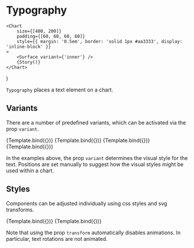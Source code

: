 
# Typography

<Meta title="Core/Components/Typography" />

    <Chart
        size={[400, 200]}
        padding={[60, 60, 60, 60]}
        style={{ margin: '0.5em', border: 'solid 1px #aa3333', display: 'inline-block' }}
    >
        <Surface variant={'inner'} />
        {Story()}
    </Chart>
)

`Typography` places a text element on a chart.

<ArgsTable of={Typography} />

## Variants

There are a number of predefined variants, which can be activated via the prop `variant`.

<Canvas>
    <Story
        name="title"
        args={{
            variant: 'title',
            position: [0, -30],
            children: 'Primary heading',
        }}
        component={Typography}
        decorators={[ChartDecorator]}
    >
        {Template.bind({})}
    </Story>
    <Story
        name="subtitle"
        args={{
            variant: 'subtitle',
            position: [0, -10],
            children: 'Secondary heading',
        }}
        component={Typography}
        decorators={[ChartDecorator]}
    >
        {Template.bind({})}
    </Story>
    <Story
        name="axisLabel"
        args={{
            variant: 'axisLabel',
            position: [140, 115],
            children: 'axis label',
        }}
        component={Typography}
        decorators={[ChartDecorator]}
    >
        {Template.bind({})}
    </Story>
    <Story
        name="tickLabel"
        args={{
            variant: 'tickLabel',
            position: [0, 85],
            children: 'tick label',
        }}
        component={Typography}
        decorators={[ChartDecorator]}
    >
        {Template.bind({})}
    </Story>
</Canvas>

In the examples above, the prop `variant` determines the visual style for the text.
Positions are set manually to suggest how the visual styles might be used within a chart.

## Styles

Components can be adjusted individually using css styles and svg transforms.

<Canvas>
    <Story
        name="color"
        args={{
            variant: 'title',
            position: [0, -30],
            children: 'Title in color',
            style: {
                fill: '#dd4444',
                alignmentBaseline: 'middle',
            },
        }}
        component={Typography}
        decorators={[ChartDecorator]}
    >
        {Template.bind({})}
    </Story>
    <Story
        name="rotation"
        args={{
            variant: 'default',
            position: [0, 0],
            children: 'Text with custom style',
            style: {
                fill: '#222222',
                fontFamily: 'serif',
                letterSpacing: 2,
                fontSize: '20px',
                textAnchor: 'middle',
                alignmentBaseline: 'middle',
            },
            transform: 'translate(140, 40) rotate(-10)',
        }}
        component={Typography}
        decorators={[ChartDecorator]}
    >
        {Template.bind({})}
    </Story>
</Canvas>

Note that using the prop `transform` automatically disables animations. In particular, text rotations are not animated.
